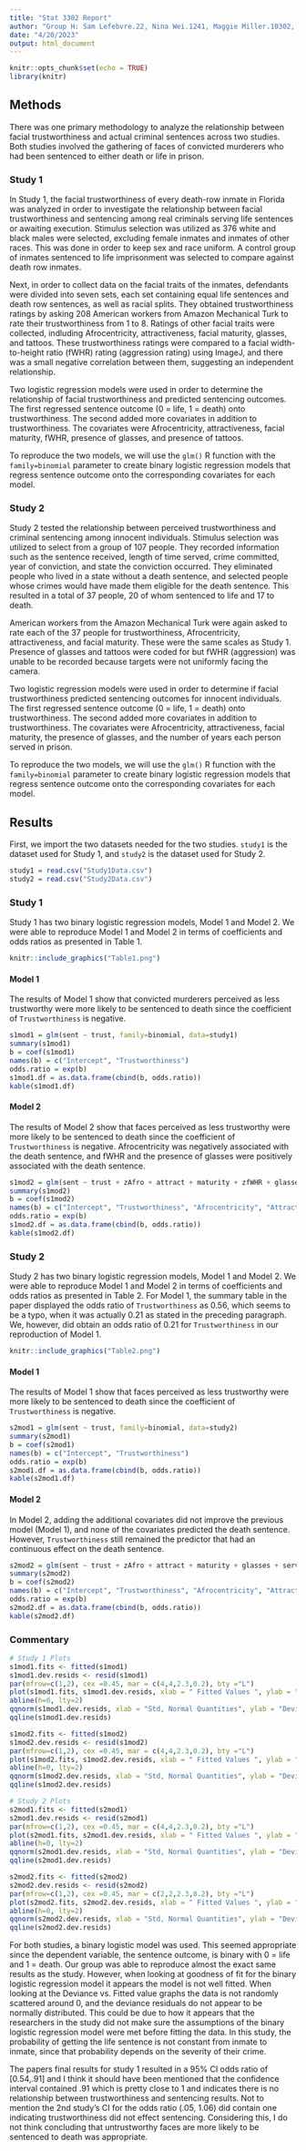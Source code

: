 ```yaml
---
title: "Stat 3302 Report"
author: "Group H: Sam Lefebvre.22, Nina Wei.1241, Maggie Miller.10302, Kevin Song.1649"
date: "4/20/2023"
output: html_document
---
```


```r
knitr::opts_chunk$set(echo = TRUE)
library(knitr)
```

## Methods

There was one primary methodology to analyze the relationship between facial trustworthiness and actual criminal sentences across two studies. Both studies involved the gathering of faces of convicted murderers who had been sentenced to either death or life in prison.

### Study 1

In Study 1, the facial trustworthiness of every death-row inmate in Florida was analyzed in order to investigate the relationship between facial trustworthiness and sentencing among real criminals serving life sentences or awaiting execution. Stimulus selection was utilized as 376 white and black males were selected, excluding female inmates and inmates of other races. This was done in order to keep sex and race uniform. A control group of inmates sentenced to life imprisonment was selected to compare against death row inmates.

Next, in order to collect data on the facial traits of the inmates, defendants were divided into seven sets, each set containing equal life sentences and death row sentences, as well as racial splits. They obtained trustworthiness ratings by asking 208 American workers from Amazon Mechanical Turk to rate their trustworthiness from 1 to 8. Ratings of other facial traits were collected, indluding Afrocentricity, attractiveness, facial maturity, glasses, and tattoos. These trustworthiness ratings were compared to a facial width-to-height ratio (fWHR) rating (aggression rating) using ImageJ, and there was a small negative correlation between them, suggesting an independent relationship.

Two logistic regression models were used in order to determine the relationship of facial trustworthiness and predicted sentencing outcomes. The first regressed sentence outcome (0 = life, 1 = death) onto trustworthiness. The second added more covariates in addition to trustworthiness. The covariates were Afrocentricity, attractiveness, facial maturity, fWHR, presence of glasses, and presence of tattoos.

To reproduce the two models, we will use the `glm()` R function with the `family=binomial` parameter to create binary logistic regression models that regress sentence outcome onto the corresponding covariates for each model.

### Study 2

Study 2 tested the relationship between perceived trustworthiness and criminal sentencing among innocent individuals. Stimulus selection was utilized to select from a group of 107 people. They recorded information such as the sentence received, length of time served, crime committed, year of conviction, and state the conviction occurred. They eliminated people who lived in a state without a death sentence, and selected people whose crimes would have made them eligible for the death sentence. This resulted in a total of 37 people, 20 of whom sentenced to life and 17 to death.

American workers from the Amazon Mechanical Turk were again asked to rate each of the 37 people for trustworthiness, Afrocentricity, attractiveness, and facial maturity. These were the same scales as Study 1. Presence of glasses and tattoos were coded for but fWHR (aggression) was unable to be recorded because targets were not uniformly facing the camera.

Two logistic regression models were used in order to determine if facial trustworthiness predicted sentencing outcomes for innocent individuals. The first regressed sentence outcome (0 = life, 1 = death) onto trustworthiness. The second added more covariates in addition to trustworthiness. The covariates were Afrocentricity, attractiveness, facial maturity, the presence of glasses, and the number of years each person served in prison.

To reproduce the two models, we will use the `glm()` R function with the `family=binomial` parameter to create binary logistic regression models that regress sentence outcome onto the corresponding covariates for each model.

## Results

First, we import the two datasets needed for the two studies. `study1` is the dataset used for Study 1, and `study2` is the dataset used for Study 2.
```r
study1 = read.csv("Study1Data.csv")
study2 = read.csv("Study2Data.csv")
```

### Study 1

Study 1 has two binary logistic regression models, Model 1 and Model 2. We were able to reproduce Model 1 and Model 2 in terms of coefficients and odds ratios as presented in Table 1.

```r
knitr::include_graphics("Table1.png")
```

#### Model 1

The results of Model 1 show that convicted murderers perceived as less trustworthy were more likely to be sentenced to death since the coefficient of `Trustworthiness` is negative.

```r
s1mod1 = glm(sent ~ trust, family=binomial, data=study1)
summary(s1mod1)
b = coef(s1mod1)
names(b) = c("Intercept", "Trustworthiness")
odds.ratio = exp(b)
s1mod1.df = as.data.frame(cbind(b, odds.ratio))
kable(s1mod1.df)
```

#### Model 2

The results of Model 2 show that faces perceived as less trustworthy were more likely to be sentenced to death since the coefficient of `Trustworthiness` is negative. Afrocentricity was negatively associated with the death sentence, and fWHR and the presence of glasses were positively associated with the death sentence.

```r
s1mod2 = glm(sent ~ trust + zAfro + attract + maturity + zfWHR + glasses + tattoos, family=binomial, data=study1)
summary(s1mod2)
b = coef(s1mod2)
names(b) = c("Intercept", "Trustworthiness", "Afrocentricity", "Attractiveness", "Facial maturity", "Facial width-to-height ratio", "Presence of glasses", "Presence of tattoos")
odds.ratio = exp(b)
s1mod2.df = as.data.frame(cbind(b, odds.ratio))
kable(s1mod2.df)
```

### Study 2

Study 2 has two binary logistic regression models, Model 1 and Model 2. We were able to reproduce Model 1 and Model 2 in terms of coefficients and odds ratios as presented in Table 2. For Model 1, the summary table in the paper displayed the odds ratio of `Trustworthiness` as 0.56, which seems to be a typo, when it was actually 0.21 as stated in the preceding paragraph. We, however, did obtain an odds ratio of 0.21 for `Trustworthiness` in our reproduction of Model 1.

```r
knitr::include_graphics("Table2.png")
```

#### Model 1

The results of Model 1 show that faces perceived as less trustworthy were more likely to be sentenced to death since the coefficient of `Trustworthiness` is negative.

```r
s2mod1 = glm(sent ~ trust, family=binomial, data=study2)
summary(s2mod1)
b = coef(s2mod1)
names(b) = c("Intercept", "Trustworthiness")
odds.ratio = exp(b)
s2mod1.df = as.data.frame(cbind(b, odds.ratio))
kable(s2mod1.df)
```

#### Model 2

In Model 2, adding the additional covariates did not improve the previous model (Model 1), and none of the covariates predicted the death sentence. However, `Trustworthiness` still remained the predictor that had an continuous effect on the death sentence.

```r
s2mod2 = glm(sent ~ trust + zAfro + attract + maturity + glasses + served, family=binomial, data=study2)
summary(s2mod2)
b = coef(s2mod2)
names(b) = c("Intercept", "Trustworthiness", "Afrocentricity", "Attractiveness", "Facial maturity", "Presence of glasses", "Time served")
odds.ratio = exp(b)
s2mod2.df = as.data.frame(cbind(b, odds.ratio))
kable(s2mod2.df)
```

     
### Commentary

```r
# Study 1 Plots
s1mod1.fits <- fitted(s1mod1)
s1mod1.dev.resids <- resid(s1mod1)
par(mfrow=c(1,2), cex =0.45, mar = c(4,4,2.3,0.2), bty ="L")
plot(s1mod1.fits, s1mod1.dev.resids, xlab = " Fitted Values ", ylab = " Deviance Residuals", main =  "Study 1 Model 1")
abline(h=0, lty=2)
qqnorm(s1mod1.dev.resids, xlab = "Std, Normal Quantities", ylab = "Deviance Residuals", main = "Study 1 Model 1")
qqline(s1mod1.dev.resids)

s1mod2.fits <- fitted(s1mod2)
s1mod2.dev.resids <- resid(s1mod2)
par(mfrow=c(1,2), cex =0.45, mar = c(4,4,2.3,0.2), bty ="L")
plot(s1mod2.fits, s1mod2.dev.resids, xlab = " Fitted Values ", ylab = " Deviance Residuals", main =  "Study 1 Model 2")
abline(h=0, lty=2)
qqnorm(s1mod2.dev.resids, xlab = "Std, Normal Quantities", ylab = "Deviance Residuals", main = "Study 1 Model 2")
qqline(s1mod2.dev.resids)

# Study 2 Plots 
s2mod1.fits <- fitted(s2mod1)
s2mod1.dev.resids <- resid(s2mod1)
par(mfrow=c(1,2), cex =0.45, mar = c(4,4,2.3,0.2), bty ="L")
plot(s2mod1.fits, s2mod1.dev.resids, xlab = " Fitted Values ", ylab = " Deviance Residuals", main =  "Study 2 Model 1")
abline(h=0, lty=2)
qqnorm(s2mod1.dev.resids, xlab = "Std, Normal Quantities", ylab = "Deviance Residuals", main = "Study 2 Model 1")
qqline(s2mod1.dev.resids)

s2mod2.fits <- fitted(s2mod2)
s2mod2.dev.resids <- resid(s2mod2)
par(mfrow=c(1,2), cex =0.45, mar = c(2,2,2.3,0.2), bty ="L")
plot(s2mod2.fits, s2mod2.dev.resids, xlab = " Fitted Values ", ylab = " Deviance Residuals", main =  "Study 2 Model 2")
abline(h=0, lty=2)
qqnorm(s2mod2.dev.resids, xlab = "Std, Normal Quantities", ylab = "Deviance Residuals", main = "Study 2 Model 2")
qqline(s2mod2.dev.resids)

```
    
For both studies, a binary logistic model was used. This seemed appropriate since the dependent variable, the sentence outcome, is binary with 0 = life and 1 = death. Our group was able to reproduce almost the exact same results as the study. However, when looking at goodness of fit for the binary logistic regression model it appears the model is not well fitted. When looking at the Deviance vs. Fitted value graphs the data is not randomly scattered around 0, and the deviance residuals do not appear to be normally distributed. This could be due to how it appears that the researchers in the study did not make sure the assumptions of the binary logistic regression model were met before fitting the data. In this study, the probability of getting the life sentence is not constant from inmate to inmate, since that probability depends on the severity of their crime. 

The papers final results for study 1 resulted in a 95% CI odds ratio of [0.54,.91] and I think it should have been mentioned that the confidence interval contained .91 which is pretty close to 1 and indicates there is no relationship between trustworthiness and sentencing results. Not to mention the 2nd study's CI for the odds ratio (.05, 1.06) did contain one indicating trustworthiness did not effect sentencing. Considering this, I do not think concluding that untrustworthy faces are more likely to be sentenced to death was appropriate. 